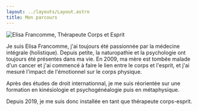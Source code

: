 ```yaml
---
layout: ../layouts/Layout.astro
title: Mon parcours
---
```


<Heading title="Mon parcours" />

<Image src={elisa} alt="Elisa Francomme, Thérapeute Corps et Esprit" class="float-right rounded-sm ml-8" />

Je suis Elisa Francomme, j'ai toujours été passionnée par la médecine intégrale (holistique). Depuis petite, la naturopathie et la psychologie ont toujours été présentes dans ma vie. En 2009, ma mère est tombée malade d'un cancer et j'ai commencé à faire le lien entre le corps et l'esprit, et j'ai mesuré l'impact de l'émotionnel sur le corps physique.

Après des études de droit internationnal, je me suis réorientée sur une formation en kinésiologie et psychogénéalogie puis en métaphysique.

Depuis 2019, je me suis donc installée en tant que thérapeute corps-esprit.
